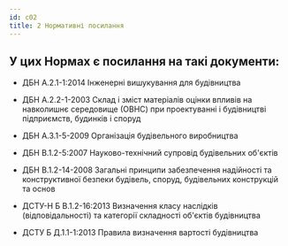 ```yaml
---
id: c02
title: 2 Нормативні посилання
---
```


## У цих Нормах є посилання на такі документи:

- ДБН А.2.1-1:2014 Інженерні вишукування для будівництва

- ДБН А.2.2-1-2003 Склад і зміст матеріалів оцінки впливів на навколишнє середовище (ОВНС) при проектуванні і будівництві підприємств, будинків і споруд

- ДБН А.3.1-5-2009 Організація будівельного виробництва

- ДБН В.1.2-5:2007 Науково-технічний супровід будівельних об'єктів

- ДБН В.1.2-14-2008 Загальні принципи забезпечення надійності та конструктивної безпеки будівель, споруд, будівельних конструкцій та основ

- ДСТУ-Н Б В.1.2-16:2013 Визначення класу наслідків (відповідальності) та категорії складності об'єктів будівництва

- ДСТУ Б Д.1.1-1:2013 Правила визначення вартості будівництва